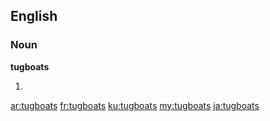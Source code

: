 ==English==

===Noun===
'''tugboats'''

# {{plural of|[[tugboat]]}}

[[ar:tugboats]]
[[fr:tugboats]]
[[ku:tugboats]]
[[my:tugboats]]
[[ja:tugboats]]